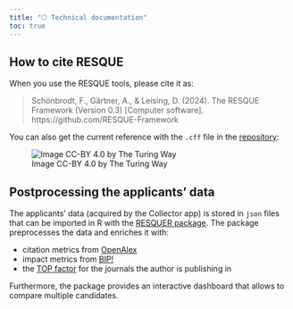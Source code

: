 ```yaml
---
title: "⎔ Technical documentation"
toc: true
---
```


## How to cite RESQUE

When you use the RESQUE tools, please cite it as:

> Schönbrodt, F., Gärtner, A., & Leising, D. (2024). The RESQUE Framework (Version 0.3) [Computer software]. https://github.com/RESQUE-Framework

You can also get the current reference with the `.cff` file in the [repository](https://github.com/RESQUE-Framework/website):

![Image CC-BY 4.0 by The Turing Way](https://the-turing-way.netlify.app/_images/github-cff-integration.jpg)

## Postprocessing the applicants' data

The applicants' data (acquired by the Collector app) is stored in `json` files that can be imported in R with the [RESQUER package](https://github.com/RESQUE-Framework/RESQUER). The package preprocesses the data and enriches it with:

- citation metrics from [OpenAlex](https://openalex.org)
- impact metrics from [BIP!](https://bip.imsi.athenarc.gr)
- the [TOP factor](https://www.topfactor.org) for the journals the author is publishing in

Furthermore, the package provides an interactive dashboard that allows to compare multiple candidates.

